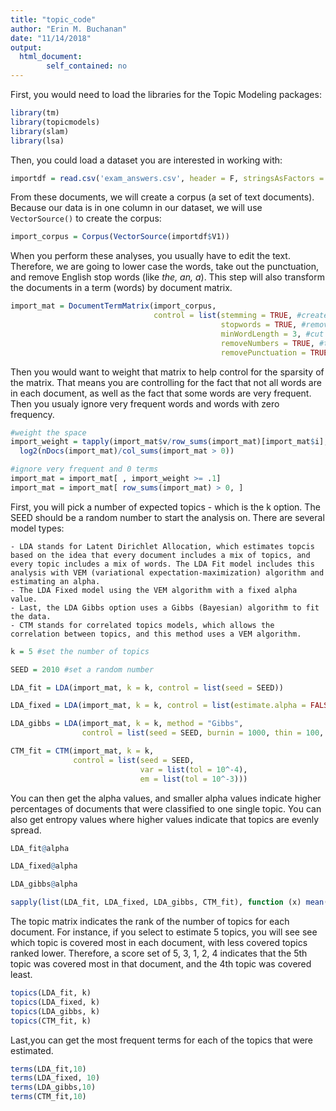 ```yaml
---
title: "topic_code"
author: "Erin M. Buchanan"
date: "11/14/2018"
output: 
  html_document:
        self_contained: no
---
```


First, you would need to load the libraries for the Topic Modeling packages:

```r
library(tm)
library(topicmodels)
library(slam)
library(lsa)
```

Then, you could load a dataset you are interested in working with:

```r
importdf = read.csv('exam_answers.csv', header = F, stringsAsFactors = F)
```

From these documents, we will create a corpus (a set of text documents). Because our data is in one column in our dataset, we will use `VectorSource()` to create the corpus:

```r
import_corpus = Corpus(VectorSource(importdf$V1))
```

When you perform these analyses, you usually have to edit the text. Therefore, we are going to lower case the words, take out the punctuation, and remove English stop words (like *the, an, a*). This step will also transform the documents in a term (words) by document matrix. 

```r
import_mat = DocumentTermMatrix(import_corpus,
                                control = list(stemming = TRUE, #create root words
                                               stopwords = TRUE, #remove stop words
                                               minWordLength = 3, #cut out small words
                                               removeNumbers = TRUE, #take out the numbers
                                               removePunctuation = TRUE)) #take out punctuation 
```

Then you would want to weight that matrix to help control for the sparsity of the matrix. That means you are controlling for the fact that not all words are in each document, as well as the fact that some words are very frequent. Then you usualy ignore very frequent words and words with zero frequency. 

```r
#weight the space
import_weight = tapply(import_mat$v/row_sums(import_mat)[import_mat$i], import_mat$j, mean) *
  log2(nDocs(import_mat)/col_sums(import_mat > 0))

#ignore very frequent and 0 terms
import_mat = import_mat[ , import_weight >= .1]
import_mat = import_mat[ row_sums(import_mat) > 0, ]
```

First, you will pick a number of expected topics - which is the k option. The SEED should be a random number to start the analysis on. There are several model types:

    - LDA stands for Latent Dirichlet Allocation, which estimates topcis based on the idea that every document includes a mix of topics, and every topic includes a mix of words. The LDA Fit model includes this analysis with VEM (variational expectation-maximization) algorithm and estimating an alpha.
    - The LDA Fixed model using the VEM algorithm with a fixed alpha value. 
    - Last, the LDA Gibbs option uses a Gibbs (Bayesian) algorithm to fit the data. 
    - CTM stands for correlated topics models, which allows the correlation between topics, and this method uses a VEM algorithm.

```r
k = 5 #set the number of topics

SEED = 2010 #set a random number 

LDA_fit = LDA(import_mat, k = k, control = list(seed = SEED))

LDA_fixed = LDA(import_mat, k = k, control = list(estimate.alpha = FALSE, seed = SEED))

LDA_gibbs = LDA(import_mat, k = k, method = "Gibbs", 
                control = list(seed = SEED, burnin = 1000, thin = 100, iter = 1000))

CTM_fit = CTM(import_mat, k = k, 
              control = list(seed = SEED, 
                             var = list(tol = 10^-4), 
                             em = list(tol = 10^-3)))
```

You can then get the alpha values, and smaller alpha values indicate higher percentages of documents that were classified to one single topic. You can also get entropy values where higher values indicate that topics are evenly spread.

```r
LDA_fit@alpha

LDA_fixed@alpha

LDA_gibbs@alpha

sapply(list(LDA_fit, LDA_fixed, LDA_gibbs, CTM_fit), function (x) mean(apply(posterior(x)$topics, 1, function(z) - sum(z * log(z)))))
```

The topic matrix indicates the rank of the number of topics for each document. For instance, if you select to estimate 5 topics, you will see see which topic is covered most in each document, with less covered topics ranked lower. Therefore, a score set of 5, 3, 1, 2, 4 indicates that the 5th topic was covered most in that document, and the 4th topic was covered least.

```r

topics(LDA_fit, k)
topics(LDA_fixed, k)
topics(LDA_gibbs, k)
topics(CTM_fit, k)

```

Last,you can get the most frequent terms for each of the topics that were estimated.

```r

terms(LDA_fit,10)
terms(LDA_fixed, 10)
terms(LDA_gibbs,10)
terms(CTM_fit,10)

```







